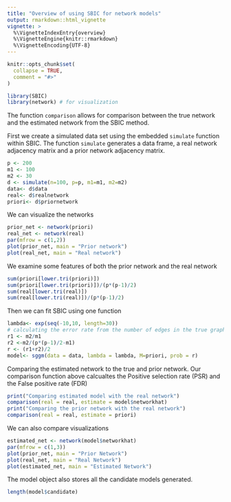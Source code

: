 ```yaml
---
title: "Overview of using SBIC for network models"
output: rmarkdown::html_vignette
vignette: >
  %\VignetteIndexEntry{overview}
  %\VignetteEngine{knitr::rmarkdown}
  %\VignetteEncoding{UTF-8}
---
```


```r
knitr::opts_chunk$set(
  collapse = TRUE,
  comment = "#>"
)
```

```r
library(SBIC)
library(network) # for visualization 
```
The function `comparison` allows for comparison between the true network and the estimated network from the SBIC method.  

First we create a simulated data set using the embedded `simulate` function within SBIC. The function `simulate` generates a data frame, a real network adjacency matrix and a prior network adjacency matrix.  
```r
p <- 200
m1 <- 100
m2 <- 30
d <- simulate(n=100, p=p, m1=m1, m2=m2)
data<- d$data
real<- d$realnetwork
priori<- d$priornetwork
```
We can visualize the networks  
```r
prior_net <- network(priori)
real_net <- network(real)
par(mfrow = c(1,2))
plot(prior_net, main = "Prior network")
plot(real_net, main = "Real network")
```

We examine some features of both the prior network and the real network 
```r
sum(priori[lower.tri(priori)])
sum(priori[lower.tri(priori)])/(p*(p-1)/2)
sum(real[lower.tri(real)])
sum(real[lower.tri(real)])/(p*(p-1)/2)
```

Then we can fit SBIC using one function
```r
lambda<- exp(seq(-10,10, length=30))
# calculating the error rate from the number of edges in the true graph and the number of discordant pairs 
r1 <- m2/m1
r2 <-m2/(p*(p-1)/2-m1)
r <- (r1+r2)/2
model<- sggm(data = data, lambda = lambda, M=priori, prob = r)
```
Comparing the estimated network to the true and prior network. Our comparison function above calcualtes the Positive selection rate (PSR) and the False positive rate (FDR)
```r
print("Comparing estimated model with the real network")
comparison(real = real, estimate = model$networkhat)
print("Comparing the prior network with the real network")
comparison(real = real, estimate = priori)
```
We can also compare visualizations 
```r
estimated_net <- network(model$networkhat)
par(mfrow = c(1,3))
plot(prior_net, main = "Prior Network")
plot(real_net, main = "Real Network")
plot(estimated_net, main = "Estimated Network")
```


The model object also stores all the candidate models generated.  
```r
length(model$candidate)
```
